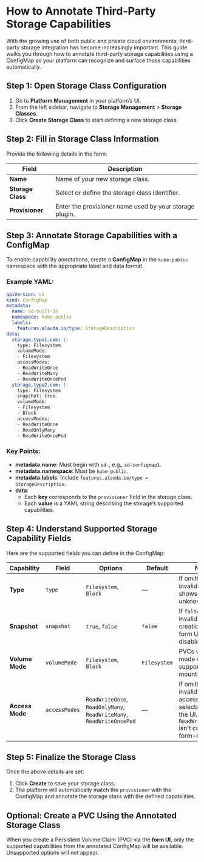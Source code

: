 # How to Annotate Third-Party Storage Capabilities

With the growing use of both public and private cloud environments, third-party storage integration has become increasingly important. This guide walks you through how to annotate third-party storage capabilities using a ConfigMap so your platform can recognize and surface those capabilities automatically.


## Step 1: Open Storage Class Configuration

1. Go to **Platform Management** in your platform’s UI.
2. From the left sidebar, navigate to **Storage Management** > **Storage Classes**.
3. Click **Create Storage Class** to start defining a new storage class.


## Step 2: Fill in Storage Class Information

Provide the following details in the form:

| Field             | Description                                              |
|------------------|----------------------------------------------------------|
| **Name**         | Name of your new storage class.                          |
| **Storage Class**| Select or define the storage class identifier.           |
| **Provisioner**  | Enter the provisioner name used by your storage plugin.  |


## Step 3: Annotate Storage Capabilities with a ConfigMap

To enable capability annotations, create a **ConfigMap** in the `kube-public` namespace with the appropriate label and data format.

### Example YAML:

```yaml
apiVersion: v1
kind: ConfigMap
metadata:
  name: sd-built-in
  namespace: kube-public
  labels:
    features.alauda.io/type: StorageDescription
data:
  storage.type1.com: |-
    type: Filesystem
    volumeMode:
    - Filesystem
    accessModes:
    - ReadWriteOnce
    - ReadWriteMany
    - ReadWriteOncePod
  storage.type2.com: |-
    type: Filesystem
    snapshot: true
    volumeMode:
    - Filesystem
    - Block
    accessModes:
    - ReadWriteOnce
    - ReadOnlyMany
    - ReadWriteOncePod
```

### Key Points:

- **metadata.name**: Must begin with `sd-`, e.g., `sd-configmap1`.
- **metadata.namespace**: Must be `kube-public`.
- **metadata.labels**: Include `features.alauda.io/type = StorageDescription`.
- **data**:
  - Each **key** corresponds to the `provisioner` field in the storage class.
  - Each **value** is a YAML string describing the storage’s supported capabilities.


## Step 4: Understand Supported Storage Capability Fields

Here are the supported fields you can define in the ConfigMap:

| Capability     | Field        | Options                                                                                              | Default       | Notes                                                                                                             |
|----------------|--------------|------------------------------------------------------------------------------------------------------|---------------|-------------------------------------------------------------------------------------------------------------------|
| **Type**        | `type`       | `Filesystem`, `Block`                                                                                | —             | If omitted or invalid, the type shows as unknown.                                                                |
| **Snapshot**    | `snapshot`   | `true`, `false`                                                                                      | `false`       | If `false` or invalid, snapshot creation via the form UI is disabled.                                           |
| **Volume Mode** | `volumeMode` | `Filesystem`, `Block`                                                                                | `Filesystem`  | PVCs with `Block` mode don’t support directory mounts.                                                           |
| **Access Mode** | `accessModes`| `ReadWriteOnce`, `ReadOnlyMany`, `ReadWriteMany`, `ReadWriteOncePod`                                | —             | If omitted or invalid, no access mode is selectable via the UI. `ReadWriteOncePod` isn't currently form-enabled. |


## Step 5: Finalize the Storage Class

Once the above details are set:

1. Click **Create** to save your storage class.
2. The platform will automatically match the `provisioner` with the ConfigMap and annotate the storage class with the defined capabilities.


## Optional: Create a PVC Using the Annotated Storage Class

When you create a Persistent Volume Claim (PVC) via the **form UI**, only the supported capabilities from the annotated ConfigMap will be available. Unsupported options will not appear.

